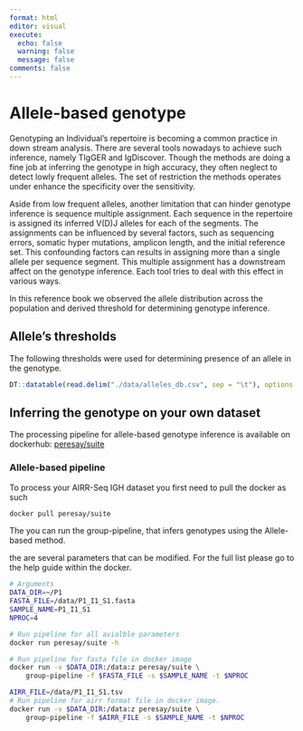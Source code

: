 ```yaml
---
format: html
editor: visual
execute:
  echo: false
  warning: false
  message: false
comments: false
---
```


# Allele-based genotype {.unnumbered}

Genotyping an Individual's repertoire is becoming a common practice in down stream analysis. There are several tools nowadays to achieve such inference, namely TIgGER and IgDiscover. Though the methods are doing a fine job at inferring the genotype in high accuracy, they often neglect to detect lowly frequent alleles. The set of restriction the methods operates under enhance the specificity over the sensitivity.

Aside from low frequent alleles, another limitation that can hinder genotype inference is sequence multiple assignment. Each sequence in the repertoire is assigned its inferred V(D)J alleles for each of the segments. The assignments can be influenced by several factors, such as sequencing errors, somatic hyper mutations, amplicon length, and the initial reference set. This confounding factors can results in assigning more than a single allele per sequence segment. This multiple assignment has a downstream affect on the genotype inference. Each tool tries to deal with this effect in various ways.

In this reference book we observed the allele distribution across the population and derived threshold for determining genotype inference.

## Allele's thresholds

The following thresholds were used for determining presence of an allele in the genotype.

```r
DT::datatable(read.delim("./data/alleles_db.csv", sep = "\t"), options = list(lengthMenu = c(5, 30, 50), pageLength = 5))
```

## Inferring the genotype on your own dataset

The processing pipeline for allele-based genotype inference is available on dockerhub: [peresay/suite](https://hub.docker.com/repository/docker/peresay/suite)

### Allele-based pipeline

To process your AIRR-Seq IGH dataset you first need to pull the docker as such

```bash
docker pull peresay/suite
```

The you can run the group-pipeline, that infers genotypes using the Allele-based method. 

the are several parameters that can be modified. For the full list please go to the help guide within the docker.

```bash
# Arguments
DATA_DIR=~/P1
FASTA_FILE=/data/P1_I1_S1.fasta
SAMPLE_NAME=P1_I1_S1
NPROC=4

# Run pipeline for all avialble parameters
docker run peresay/suite -h

# Run pipeline for fasta file in docker image
docker run -v $DATA_DIR:/data:z peresay/suite \
    group-pipeline -f $FASTA_FILE -s $SAMPLE_NAME -t $NPROC

AIRR_FILE=/data/P1_I1_S1.tsv
# Run pipeline for airr format file in docker image. 
docker run -v $DATA_DIR:/data:z peresay/suite \
    group-pipeline -f $AIRR_FILE -s $SAMPLE_NAME -t $NPROC 

```
